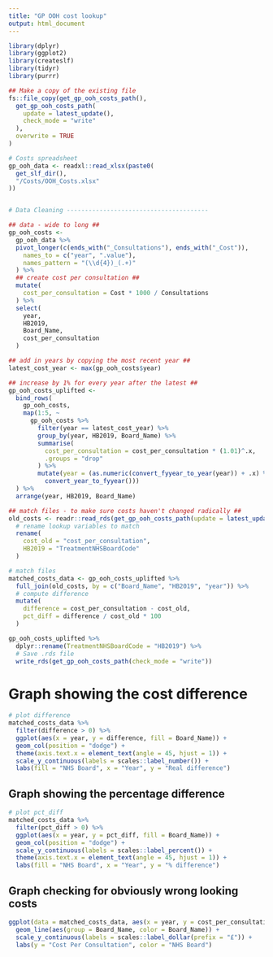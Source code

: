 ```yaml
---
title: "GP OOH cost lookup"
output: html_document
---
```


```r
library(dplyr)
library(ggplot2)
library(createslf)
library(tidyr)
library(purrr)

## Make a copy of the existing file
fs::file_copy(get_gp_ooh_costs_path(),
  get_gp_ooh_costs_path(
    update = latest_update(),
    check_mode = "write"
  ),
  overwrite = TRUE
)

# Costs spreadsheet
gp_ooh_data <- readxl::read_xlsx(paste0(
  get_slf_dir(),
  "/Costs/OOH_Costs.xlsx"
))


# Data Cleaning ---------------------------------------

## data - wide to long ##
gp_ooh_costs <-
  gp_ooh_data %>%
  pivot_longer(c(ends_with("_Consultations"), ends_with("_Cost")),
    names_to = c("year", ".value"),
    names_pattern = "(\\d{4})_(.+)"
  ) %>%
  ## create cost per consultation ##
  mutate(
    cost_per_consultation = Cost * 1000 / Consultations
  ) %>%
  select(
    year,
    HB2019,
    Board_Name,
    cost_per_consultation
  )

## add in years by copying the most recent year ##
latest_cost_year <- max(gp_ooh_costs$year)

## increase by 1% for every year after the latest ##
gp_ooh_costs_uplifted <-
  bind_rows(
    gp_ooh_costs,
    map(1:5, ~
      gp_ooh_costs %>%
        filter(year == latest_cost_year) %>%
        group_by(year, HB2019, Board_Name) %>%
        summarise(
          cost_per_consultation = cost_per_consultation * (1.01)^.x,
          .groups = "drop"
        ) %>%
        mutate(year = (as.numeric(convert_fyyear_to_year(year)) + .x) %>%
          convert_year_to_fyyear()))
  ) %>%
  arrange(year, HB2019, Board_Name)

## match files - to make sure costs haven't changed radically ##
old_costs <- readr::read_rds(get_gp_ooh_costs_path(update = latest_update())) %>%
  # rename lookup variables to match
  rename(
    cost_old = "cost_per_consultation",
    HB2019 = "TreatmentNHSBoardCode"
  )

# match files
matched_costs_data <- gp_ooh_costs_uplifted %>%
  full_join(old_costs, by = c("Board_Name", "HB2019", "year")) %>%
  # compute difference
  mutate(
    difference = cost_per_consultation - cost_old,
    pct_diff = difference / cost_old * 100
  )

gp_ooh_costs_uplifted %>%
  dplyr::rename(TreatmentNHSBoardCode = "HB2019") %>%
  # Save .rds file
  write_rds(get_gp_ooh_costs_path(check_mode = "write"))
```

# Graph showing the cost difference 

```r
# plot difference
matched_costs_data %>%
  filter(difference > 0) %>%
  ggplot(aes(x = year, y = difference, fill = Board_Name)) +
  geom_col(position = "dodge") +
  theme(axis.text.x = element_text(angle = 45, hjust = 1)) +
  scale_y_continuous(labels = scales::label_number()) +
  labs(fill = "NHS Board", x = "Year", y = "Real difference")
```

## Graph showing the percentage difference 

```r
# plot pct_diff
matched_costs_data %>%
  filter(pct_diff > 0) %>%
  ggplot(aes(x = year, y = pct_diff, fill = Board_Name)) +
  geom_col(position = "dodge") +
  scale_y_continuous(labels = scales::label_percent()) +
  theme(axis.text.x = element_text(angle = 45, hjust = 1)) +
  labs(fill = "NHS Board", x = "Year", y = "% difference")
```

## Graph checking for obviously wrong looking costs 

```r
ggplot(data = matched_costs_data, aes(x = year, y = cost_per_consultation)) +
  geom_line(aes(group = Board_Name, color = Board_Name)) +
  scale_y_continuous(labels = scales::label_dollar(prefix = "£")) +
  labs(y = "Cost Per Consultation", color = "NHS Board")
```


